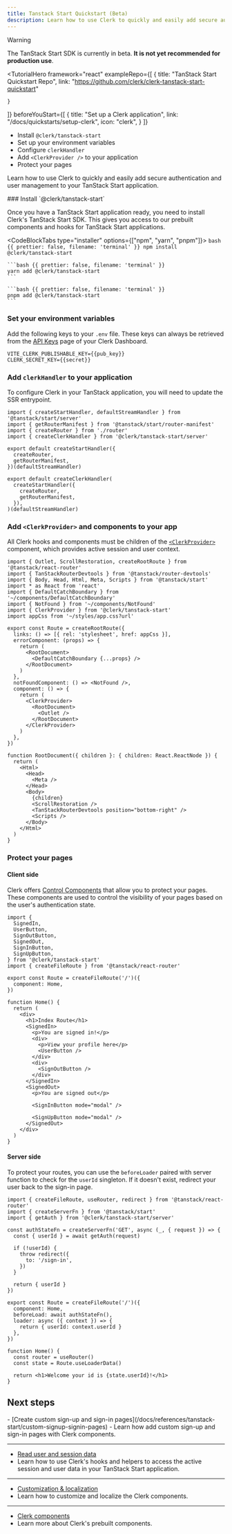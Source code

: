 ```yaml
---
title: Tanstack Start Quickstart (Beta)
description: Learn how to use Clerk to quickly and easily add secure authentication and user management to your TanStack Start application.
---
```


> [!WARNING]
> The TanStack Start SDK is currently in beta. **It is not yet recommended for production use**.

<TutorialHero
  framework="react"
  exampleRepo={[
    {
      title: "TanStack Start Quickstart Repo",
      link: "https://github.com/clerk/clerk-tanstack-start-quickstart"

    }
  ]}
  beforeYouStart={[
    {
      title: "Set up a Clerk application",
      link: "/docs/quickstarts/setup-clerk",
      icon: "clerk",
    }
  ]}
>
  - Install `@clerk/tanstack-start`
  - Set up your environment variables
  - Configure `clerkHandler`
  - Add `<ClerkProvider />` to your application
  - Protect your pages
</TutorialHero>

Learn how to use Clerk to quickly and easily add secure authentication and user management to your TanStack Start application.

<Steps>
  ### Install `@clerk/tanstack-start`

  Once you have a TanStack Start application ready, you need to install Clerk's TanStack Start SDK. This gives you access to our prebuilt components and hooks for TanStack Start applications.

  <CodeBlockTabs type="installer" options={["npm", "yarn", "pnpm"]}>
    ```bash {{ prettier: false, filename: 'terminal' }}
    npm install @clerk/tanstack-start
    ```

    ```bash {{ prettier: false, filename: 'terminal' }}
    yarn add @clerk/tanstack-start
    ```

    ```bash {{ prettier: false, filename: 'terminal' }}
    pnpm add @clerk/tanstack-start
    ```
  </CodeBlockTabs>

  ### Set your environment variables

  Add the following keys to your `.env` file. These keys can always be retrieved from the [API Keys](https://dashboard.clerk.com/last-active?path=api-keys) page of your Clerk Dashboard.

  ```env {{ prettier: false, filename: '.env' }}
  VITE_CLERK_PUBLISHABLE_KEY={{pub_key}}
  CLERK_SECRET_KEY={{secret}}
  ```

  ### Add `clerkHandler` to your application

  To configure Clerk in your TanStack application, you will need to update the SSR entrypoint.

  ```tsx {{ filename: 'app/ssr.tsx', ins: [4, [11, 14]], del: [[6, 9]] }}
  import { createStartHandler, defaultStreamHandler } from '@tanstack/start/server'
  import { getRouterManifest } from '@tanstack/start/router-manifest'
  import { createRouter } from './router'
  import { createClerkHandler } from '@clerk/tanstack-start/server'

  export default createStartHandler({
    createRouter,
    getRouterManifest,
  })(defaultStreamHandler)

  export default createClerkHandler(
    createStartHandler({
      createRouter,
      getRouterManifest,
    }),
  )(defaultStreamHandler)
  ```

  ### Add `<ClerkProvider>` and components to your app

  All Clerk hooks and components must be children of the [`<ClerkProvider>`](/docs/components/clerk-provider) component, which provides active session and user context.

  ```tsx {{ filename: 'app/routes/__root.tsx', ins: [11, 28, 32] }}
  import { Outlet, ScrollRestoration, createRootRoute } from '@tanstack/react-router'
  import { TanStackRouterDevtools } from '@tanstack/router-devtools'
  import { Body, Head, Html, Meta, Scripts } from '@tanstack/start'
  import * as React from 'react'
  import { DefaultCatchBoundary } from '~/components/DefaultCatchBoundary'
  import { NotFound } from '~/components/NotFound'
  import { ClerkProvider } from '@clerk/tanstack-start'
  import appCss from '~/styles/app.css?url'

  export const Route = createRootRoute({
    links: () => [{ rel: 'stylesheet', href: appCss }],
    errorComponent: (props) => {
      return (
        <RootDocument>
          <DefaultCatchBoundary {...props} />
        </RootDocument>
      )
    },
    notFoundComponent: () => <NotFound />,
    component: () => {
      return (
        <ClerkProvider>
          <RootDocument>
            <Outlet />
          </RootDocument>
        </ClerkProvider>
      )
    },
  })

  function RootDocument({ children }: { children: React.ReactNode }) {
    return (
      <Html>
        <Head>
          <Meta />
        </Head>
        <Body>
          {children}
          <ScrollRestoration />
          <TanStackRouterDevtools position="bottom-right" />
          <Scripts />
        </Body>
      </Html>
    )
  }
  ```

  ### Protect your pages

  #### Client side

  Clerk offers [Control Components](/docs/components/overview) that allow you to protect your pages. These components are used to control the visibility of your pages based on the user's authentication state.

  ```tsx {{ filename: 'app/routes/index.tsx' }}
  import {
    SignedIn,
    UserButton,
    SignOutButton,
    SignedOut,
    SignInButton,
    SignUpButton,
  } from '@clerk/tanstack-start'
  import { createFileRoute } from '@tanstack/react-router'

  export const Route = createFileRoute('/')({
    component: Home,
  })

  function Home() {
    return (
      <div>
        <h1>Index Route</h1>
        <SignedIn>
          <p>You are signed in!</p>
          <div>
            <p>View your profile here</p>
            <UserButton />
          </div>
          <div>
            <SignOutButton />
          </div>
        </SignedIn>
        <SignedOut>
          <p>You are signed out</p>

          <SignInButton mode="modal" />

          <SignUpButton mode="modal" />
        </SignedOut>
      </div>
    )
  }
  ```

  #### Server side

  To protect your routes, you can use the `beforeLoader` paired with server function to check for the `userId` singleton. If it doesn't exist, redirect your user back to the sign-in page.

  ```tsx {{ filename: 'app/routes/index.tsx', prettier: false }}
  import { createFileRoute, useRouter, redirect } from '@tanstack/react-router'
  import { createServerFn } from '@tanstack/start'
  import { getAuth } from '@clerk/tanstack-start/server'

  const authStateFn = createServerFn('GET', async (_, { request }) => {
    const { userId } = await getAuth(request)

    if (!userId) {
      throw redirect({
        to: '/sign-in',
      })
    }

    return { userId }
  })

  export const Route = createFileRoute('/')({
    component: Home,
    beforeLoad: await authStateFn(),
    loader: async ({ context }) => {
      return { userId: context.userId }
    },
  })

  function Home() {
    const router = useRouter()
    const state = Route.useLoaderData()

    return <h1>Welcome your id is {state.userId}!</h1>
  }
  ```
</Steps>

## Next steps

<Cards>
  - [Create custom sign-up and sign-in pages](/docs/references/tanstack-start/custom-signup-signin-pages)
  - Learn how add custom sign-up and sign-in pages with Clerk components.

  ---

  - [Read user and session data](/docs/references/tanstack-start/read-session-data)
  - Learn how to use Clerk's hooks and helpers to access the active session and user data in your TanStack Start application.

  ---

  - [Customization & localization](/docs/customization/overview)
  - Learn how to customize and localize the Clerk components.

  ---

  - [Clerk components](/docs/components/overview)
  - Learn more about Clerk's prebuilt components.
</Cards>
